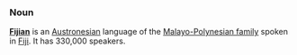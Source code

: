===Noun===
'''[[w:Fijian language|Fijian]]''' is an [[w:Austronesian|Austronesian]] language of the [[w:Malayo-Polynesian languages|Malayo-Polynesian family]] spoken in [[Fiji]]. It has 330,000 speakers.